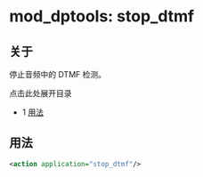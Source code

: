 # mod_dptools: stop_dtmf

## 关于

停止音频中的 DTMF 检测。

点击此处展开目录

* 1 [用法](#-freeswitch--mod_dptools-stop_dtmf-)

## 用法

```xml
<action application="stop_dtmf"/>
```